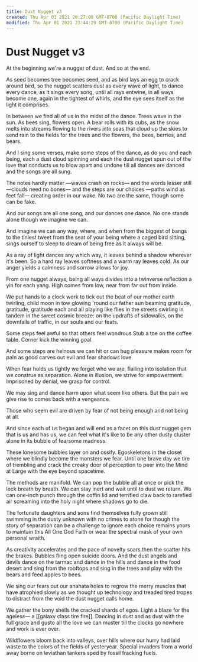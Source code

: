 ```yaml
---
title: Dust Nugget v3
created: Thu Apr 01 2021 20:27:08 GMT-0700 (Pacific Daylight Time)
modified: Thu Apr 01 2021 23:44:29 GMT-0700 (Pacific Daylight Time)
---
```

# Dust Nugget v3

At the beginning
we're a nugget of dust.
And so at the end.

As seed becomes tree becomes seed,
and as bird lays an egg
to crack around bird,
so the nugget scatters dust
as every wave of light,
to dance every dance,
as it sings every song,
until all rays entwine,
in all ways become one,
again in the tightest of whirls,
and the eye sees itself
as the light it comprises.

In between we find all of us
in the midst of the dance.
Trees wave in the sun.
As bees sing, flowers open.
A bear rolls with its cubs,
as the snow melts into streams
flowing to the rivers into seas
that cloud up the skies
to send rain to the fields
for the trees and the flowers,
the bees, berries, and bears.

And I sing some verses,
make some steps of the dance,
as do you and each being,
each a dust cloud spinning
and each the dust nugget
spun out of the love
that conducts us to blow
apart and undone
till all dances are danced
and the songs are all sung.

The notes hardly matter
—waves crash on rocks—
and the words lesser still
—clouds need no bones—
and the steps are our choices
—paths wind as feet fall—
creating order in our wake.
No two are the same,
though some can be fake.

And our songs are all one song,
and our dances one dance.
No one stands alone
though we imagine we can.

And imagine we can
any way, where, and when
from the biggest of bangs
to the tiniest tweet
from the seat of your being
where a caged bird sitting,
sings ourself to sleep
to dream of being free
as it always will be.

As a ray of light dances
any which way,
it leaves behind a shadow
wherever it's been.
So a hard ray leaves softness
and a warm ray leaves cold.
As our anger yields a calmness
and sorrow allows for joy.

From one nugget always,
being all ways divides
into a twinverse reflection
a yin for each yang.
High comes from low,
near from far
out from inside.

We put hands to a clock
work to tick out the beat
of our mother earth twirling,
child moon in tow glowing
'round our father sun beaming
gratitude,
gratitude,
gratitude each
and all playing
like flies in the streets
swirling in tandem
in the sweet cosmic breeze:
on the updrafts of sidewalks,
on the downfalls of traffic,
in our souls and our feats.

Some steps feel awful
so that others feel wondrous
Stub a toe on the coffee table.
Corner kick the winning goal.

And some steps are heinous
we can hit or can hug
pleasure makes room for pain
as good carves out evil
and fear shadows love.

When fear holds us tightly
we forget who we are,
flailing into isolation
that we construe as separation.
Alone in illusion,
we strive for empowerment.
Imprisoned by denial,
we grasp for control.

We may sing and dance harm
upon what seem like others.
But the pain we give rise to
comes back with a vengeance.

Those who seem evil
are driven by fear
of not being enough
and not being at all.

And since each of us
began and will end as a facet
on this dust nugget gem
that is us and has us,
we can feel what it's like
to be any other dusty cluster
alone in its bubble
of fearsome madness.

These lonesome bubbles
layer on and ossify.
Egoskeletons in the closet
where we blindly become
the monsters we fear.
Until one brave day
we tire of trembling
and crack the creaky door
of perception to peer
into the Mind at Large
with the eye beyond spacetime.

The methods are manifold.
We can pop the bubble all at once
or pick the lock breath by breath.
We can stay inert and wait
until to dust we return.
We can one-inch punch through
the coffin lid and terrified
claw back to rarefied air
screaming into the holy night
where shadows go to die.

The fortunate daughters and sons
find themselves fully grown
still swimming in the dusty unknown
with no crimes to atone
for though the story of separation
can be a challenge to ignore
each choice remains yours
to maintain this All One God Faith
or wear the spectral mask
of your own personal wraith.

As creativity accelerates
and the pace of novelty soars
then the scatter hits the brakes.
Bubbles fling open suicide doors.
And the dust angels and devils
dance on the tarmac
and dance in the hills
and dance in the food desert
and sing from the rooftops
and sing in the trees
and play with the bears
and feed apples to bees.

We sing our fears
out our anahata holes
to regrow the merry muscles
that have atrophied slowly
as we thought up technology
and treaded tired tropes
to distract from the void
the dust nugget calls home.

We gather the bony shells
the cracked shards of egos.
Light a blaze for the ageless—
a [[galaxy class tire fire]].
Dancing in dust and as dust
with the full grace and gusto
all the love we can muster
till the clocks go nowhere
and work is ever over.

Wildflowers bloom
back into valleys,
over hills where our hurry
had laid waste to the colors
of the fields of yesteryear.
Special invaders
from a world away borne on
leviathan tankers sped
by fossil fracking fuels.
